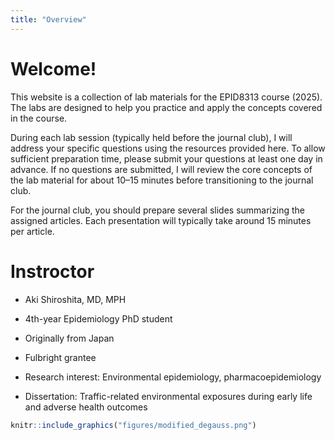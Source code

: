 ```yaml
---
title: "Overview"
---
```


# Welcome!

This website is a collection of lab materials for the EPID8313 course (2025). The labs are designed to help you practice and apply the concepts covered in the course.

During each lab session (typically held before the journal club), I will address your specific questions using the resources provided here. To allow sufficient preparation time, please submit your questions at least one day in advance. If no questions are submitted, I will review the core concepts of the lab material for about 10–15 minutes before transitioning to the journal club.

For the journal club, you should prepare several slides summarizing the assigned articles. Each presentation will typically take around 15 minutes per article.

# Instroctor

* Aki Shiroshita, MD, MPH

* 4th-year Epidemiology PhD student

* Originally from Japan

* Fulbright grantee

* Research interest: Environmental epidemiology, pharmacoepidemiology

* Dissertation: Traffic-related environmental exposures during early life and adverse health outcomes

```r
knitr::include_graphics("figures/modified_degauss.png")
```


